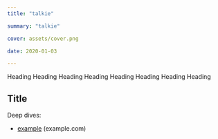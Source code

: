 ```yaml
---
title: "talkie"

summary: "talkie"

cover: assets/cover.png

date: 2020-01-03

---
```


Heading Heading Heading Heading Heading Heading Heading Heading




## Title

Deep dives:
- [example](https://example.com) (example.com)

